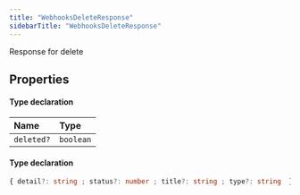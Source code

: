 ```yaml
---
title: "WebhooksDeleteResponse"
sidebarTitle: "WebhooksDeleteResponse"
---
```


Response for delete

## Properties

<ResponseField name="data" type="Object">


#### Type declaration
</ResponseField>


| Name | Type |
| :------ | :------ |
| `deleted?` | `boolean` |




<ResponseField name="errors" type="Object">


#### Type declaration

```ts
{ detail?: string ; status?: number ; title?: string ; type?: string  }[]
```
</ResponseField>

